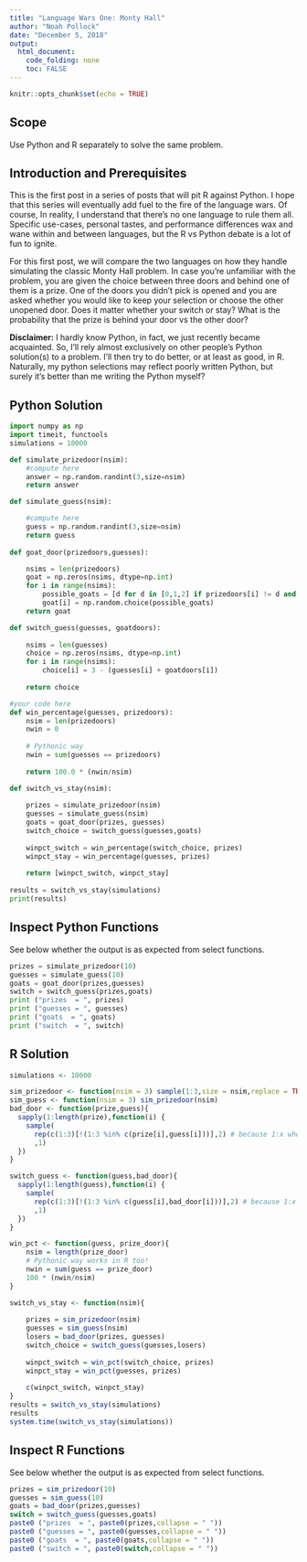 ```yaml
---
title: "Language Wars One: Monty Hall"
author: "Noah Pollock"
date: "December 5, 2018"
output: 
  html_document:
    code_folding: none
    toc: FALSE
---
```


```r
knitr::opts_chunk$set(echo = TRUE)
```

## Scope
Use Python and R separately to solve the same problem.

## Introduction and Prerequisites
This is the first post in a series of posts that will pit R against Python. I hope that this series will eventually add fuel to the fire of the language wars. Of course, In reality, I understand that there's no one language to rule them all. Specific use-cases, personal tastes, and performance differences wax and wane within and between languages, but the R vs Python debate is a lot of fun to ignite.

For this first post, we will compare the two languages on how they handle simulating the classic Monty Hall problem. In case you're unfamiliar with the problem, you are given the choice between three doors and behind one of them is a prize. One of the doors you didn't pick is opened and you are asked whether you would like to keep your selection or choose the other unopened door. Does it matter whether your switch or stay? What is the probability that the prize is behind your door vs the other door?

**Disclaimer:** I hardly know Python, in fact, we just recently became acquainted. So, I'll rely almost exclusively on other people's Python solution(s) to a problem. I'll then try to do better, or at least as good, in R. Naturally, my python selections may reflect poorly written Python, but surely it's better than me writing the Python myself?

<div class="panel-body">
  <div class="col-md-6">

## Python Solution

```python
import numpy as np
import timeit, functools
simulations = 10000
```
    
```python

def simulate_prizedoor(nsim):
    #compute here
    answer = np.random.randint(3,size=nsim)
    return answer

def simulate_guess(nsim):

    #compute here
    guess = np.random.randint(3,size=nsim)
    return guess
    
def goat_door(prizedoors,guesses):

    nsims = len(prizedoors)
    goat = np.zeros(nsims, dtype=np.int)
    for i in range(nsims):
        possible_goats = [d for d in [0,1,2] if prizedoors[i] != d and guesses[i] != d]
        goat[i] = np.random.choice(possible_goats)
    return goat

def switch_guess(guesses, goatdoors):
  
    nsims = len(guesses)
    choice = np.zeros(nsims, dtype=np.int)
    for i in range(nsims):
        choice[i] = 3 - (guesses[i] + goatdoors[i])
    
    return choice

#your code here
def win_percentage(guesses, prizedoors):
    nsim = len(prizedoors)
    nwin = 0
    
    # Pythonic way
    nwin = sum(guesses == prizedoors)
            
    return 100.0 * (nwin/nsim)

def switch_vs_stay(nsim):
    
    prizes = simulate_prizedoor(nsim)
    guesses = simulate_guess(nsim)
    goats = goat_door(prizes, guesses)    
    switch_choice = switch_guess(guesses,goats)
    
    winpct_switch = win_percentage(switch_choice, prizes)
    winpct_stay = win_percentage(guesses, prizes)
    
    return [winpct_switch, winpct_stay]
    
results = switch_vs_stay(simulations)
print(results)

```

## Inspect Python Functions

See below whether the output is as expected from select functions.

```python
prizes = simulate_prizedoor(10)
guesses = simulate_guess(10)
goats = goat_door(prizes,guesses)
switch = switch_guess(prizes,goats)
print ("prizes  = ", prizes)
print ("guesses = ", guesses)
print ("goats  = ", goats)
print ("switch  = ", switch)

```

</div>

<div class="col-md-6">

## R Solution

```r
simulations <- 10000

sim_prizedoor <- function(nsim = 3) sample(1:3,size = nsim,replace = TRUE)
sim_guess <- function(nsim = 3) sim_prizedoor(nsim)
bad_door <- function(prize,guess){
  sapply(1:length(prize),function(i) {
    sample(
      rep(c(1:3)[!(1:3 %in% c(prize[i],guess[i]))],2) # because 1:x when length(x) = 1
      ,1)
  })
}

switch_guess <- function(guess,bad_door){
  sapply(1:length(guess),function(i) {
    sample(
      rep(c(1:3)[!(1:3 %in% c(guess[i],bad_door[i]))],2) # because 1:x when length(x) = 1
      ,1)
  })
}

win_pct <- function(guess, prize_door){
    nsim = length(prize_door)
    # Pythonic way works in R too!
    nwin = sum(guess == prize_door)
    100 * (nwin/nsim)
}

switch_vs_stay <- function(nsim){
    
    prizes = sim_prizedoor(nsim)
    guesses = sim_guess(nsim)
    losers = bad_door(prizes, guesses)    
    switch_choice = switch_guess(guesses,losers)
    
    winpct_switch = win_pct(switch_choice, prizes)
    winpct_stay = win_pct(guesses, prizes)
    
    c(winpct_switch, winpct_stay)
}
results = switch_vs_stay(simulations)
results
system.time(switch_vs_stay(simulations))
```

## Inspect R Functions

See below whether the output is as expected from select functions.
```r
prizes = sim_prizedoor(10)
guesses = sim_guess(10)
goats = bad_door(prizes,guesses)
switch = switch_guess(guesses,goats)
paste0 ("prizes  = ", paste0(prizes,collapse = " "))
paste0 ("guesses = ", paste0(guesses,collapse = " "))
paste0 ("goats  = ", paste0(goats,collapse = " "))
paste0 ("switch = ", paste0(switch,collapse = " "))

```

</div>
</div>